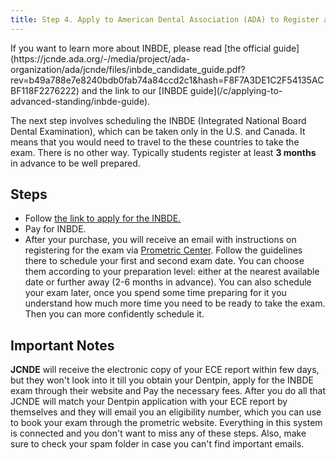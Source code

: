 ```yaml
---
title: Step 4. Apply to American Dental Association (ADA) to Register and Schedule for INBDE
---
```


<Aside>
  If you want to learn more about INBDE, please read [the official
  guide](https://jcnde.ada.org/-/media/project/ada-organization/ada/jcnde/files/inbde_candidate_guide.pdf?rev=b49a788e7e8240bdb0fab74a84ccd2c1&hash=F8F7A3DE1C2F54135ACBF118F2276222)
  and the link to our [INBDE guide](/c/applying-to-advanced-standing/inbde-guide).
</Aside>

The next step involves scheduling the INBDE (Integrated National Board Dental
Examination), which can be taken only in the U.S. and Canada. It means that you
would need to travel to the these countries to take the exam. There is no other
way. Typically students register at least **3 months** in advance to be well
prepared.

## Steps

- Follow [the link to apply for the
  INBDE.](https://jcnde.ada.org/inbde/inbde-apply)
- Pay for INBDE.
- After your purchase, you will receive an email with instructions on
  registering for the exam via [Prometric Center](https://www.prometric.com/).
  Follow the guidelines there to schedule your first and second exam date. You can
  choose them according to your preparation level: either at the nearest available
  date or further away (2-6 months in advance). You can also schedule your exam
  later, once you spend some time preparing for it you understand how much more
  time you need to be ready to take the exam. Then you can more confidently
  schedule it.

## Important Notes

**JCNDE** will receive the electronic copy of your ECE report within few days,
but they won't look into it till you obtain your Dentpin, apply for the INBDE
exam through their website and Pay the necessary fees. After you do all that
JCNDE will match your Dentpin application with your ECE report by themselves
and they will email you an eligibility number, which you can use to book your
exam through the prometric website. Everything in this system is connected and
you don't want to miss any of these steps. Also, make sure to check your spam
folder in case you can't find important emails.
